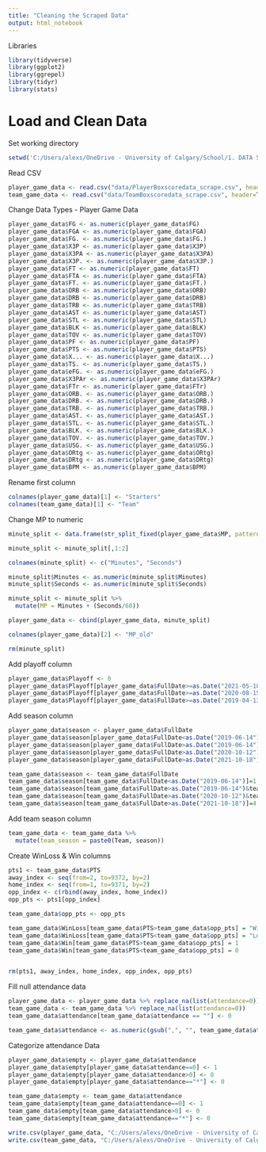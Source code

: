 ---
title: "Cleaning the Scraped Data"
output: html_notebook
---

Libraries
```{r include=FALSE}
library(tidyverse)
library(ggplot2)
library(ggrepel)
library(tidyr)
library(stats)
```

# Load and Clean Data

Set working directory
```{r}
setwd('C:/Users/alexs/OneDrive - University of Calgary/School/1. DATA 501')
```

Read CSV
```{r}
player_game_data <- read.csv("data/PlayerBoxscoredata_scrape.csv", header=T, encoding="UTF-8")
team_game_data <- read.csv("data/TeamBoxscoredata_scrape.csv", header=T, encoding="UTF-8")
```

Change Data Types - Player Game Data
```{r}
player_game_data$FG <- as.numeric(player_game_data$FG)
player_game_data$FGA <- as.numeric(player_game_data$FGA)
player_game_data$FG. <- as.numeric(player_game_data$FG.)
player_game_data$X3P <- as.numeric(player_game_data$X3P)
player_game_data$X3PA <- as.numeric(player_game_data$X3PA)
player_game_data$X3P. <- as.numeric(player_game_data$X3P.)
player_game_data$FT <- as.numeric(player_game_data$FT)
player_game_data$FTA <- as.numeric(player_game_data$FTA)
player_game_data$FT. <- as.numeric(player_game_data$FT.)
player_game_data$ORB <- as.numeric(player_game_data$ORB)
player_game_data$DRB <- as.numeric(player_game_data$DRB)
player_game_data$TRB <- as.numeric(player_game_data$TRB)
player_game_data$AST <- as.numeric(player_game_data$AST)
player_game_data$STL <- as.numeric(player_game_data$STL)
player_game_data$BLK <- as.numeric(player_game_data$BLK)
player_game_data$TOV <- as.numeric(player_game_data$TOV)
player_game_data$PF <- as.numeric(player_game_data$PF)
player_game_data$PTS <- as.numeric(player_game_data$PTS)
player_game_data$X... <- as.numeric(player_game_data$X...)
player_game_data$TS. <- as.numeric(player_game_data$TS.)
player_game_data$eFG. <- as.numeric(player_game_data$eFG.)
player_game_data$X3PAr <- as.numeric(player_game_data$X3PAr)
player_game_data$FTr <- as.numeric(player_game_data$FTr)
player_game_data$ORB. <- as.numeric(player_game_data$ORB.)
player_game_data$DRB. <- as.numeric(player_game_data$DRB.)
player_game_data$TRB. <- as.numeric(player_game_data$TRB.)
player_game_data$AST. <- as.numeric(player_game_data$AST.)
player_game_data$STL. <- as.numeric(player_game_data$STL.)
player_game_data$BLK. <- as.numeric(player_game_data$BLK.)
player_game_data$TOV. <- as.numeric(player_game_data$TOV.)
player_game_data$USG. <- as.numeric(player_game_data$USG.)
player_game_data$ORtg <- as.numeric(player_game_data$ORtg)
player_game_data$DRtg <- as.numeric(player_game_data$DRtg)
player_game_data$BPM <- as.numeric(player_game_data$BPM)

```

Rename first column
```{r}
colnames(player_game_data)[1] <- "Starters"
colnames(team_game_data)[1] <- "Team"
```

Change MP to numeric
```{r}
minute_split <- data.frame(str_split_fixed(player_game_data$MP, pattern=":", n=3))

minute_split <- minute_split[,1:2]

colnames(minute_split) <- c("Minutes", "Seconds")

minute_split$Minutes <- as.numeric(minute_split$Minutes)
minute_split$Seconds <- as.numeric(minute_split$Seconds)

minute_split <- minute_split %>%
  mutate(MP = Minutes + (Seconds/60))

player_game_data <- cbind(player_game_data, minute_split)

colnames(player_game_data)[2] <- "MP_old"

rm(minute_split)
```

Add playoff column
```{r}
player_game_data$Playoff <- 0
player_game_data$Playoff[player_game_data$FullDate>=as.Date("2021-05-18")&player_game_data$FullDate<=as.Date("2021-07-30")]=1
player_game_data$Playoff[player_game_data$FullDate>=as.Date("2020-08-15")&player_game_data$FullDate<=as.Date("2020-10-14")]=1
player_game_data$Playoff[player_game_data$FullDate>=as.Date("2019-04-13")&player_game_data$FullDate<=as.Date("2019-06-14")]=1
```

Add season column
```{r}
player_game_data$season <- player_game_data$FullDate
player_game_data$season[player_game_data$FullDate<as.Date("2019-06-14")]=1
player_game_data$season[player_game_data$FullDate>as.Date("2019-06-14")&player_game_data$FullDate<as.Date("2020-10-12")]=2
player_game_data$season[player_game_data$FullDate>as.Date("2020-10-12")&player_game_data$FullDate<as.Date("2021-07-21")]=3
player_game_data$season[player_game_data$FullDate>as.Date("2021-10-18")]=4

team_game_data$season <- team_game_data$FullDate
team_game_data$season[team_game_data$FullDate<as.Date("2019-06-14")]=1
team_game_data$season[team_game_data$FullDate>as.Date("2019-06-14")&team_game_data$FullDate<as.Date("2020-10-12")]=2
team_game_data$season[team_game_data$FullDate>as.Date("2020-10-12")&team_game_data$FullDate<as.Date("2021-07-21")]=3
team_game_data$season[team_game_data$FullDate>as.Date("2021-10-18")]=4
```

Add team season column
```{r}
team_game_data <- team_game_data %>%
  mutate(team_season = paste0(Team, season))
```

Create WinLoss & Win columns
```{r}
pts1 <- team_game_data$PTS
away_index <- seq(from=2, to=9372, by=2)
home_index <- seq(from=1, to=9371, by=2)
opp_index <- c(rbind(away_index, home_index))
opp_pts <- pts1[opp_index]

team_game_data$opp_pts <- opp_pts

team_game_data$WinLoss[team_game_data$PTS>team_game_data$opp_pts] = "Win"
team_game_data$WinLoss[team_game_data$PTS<team_game_data$opp_pts] = "Loss"
team_game_data$Win[team_game_data$PTS>team_game_data$opp_pts] = 1
team_game_data$Win[team_game_data$PTS<team_game_data$opp_pts] = 0


rm(pts1, away_index, home_index, opp_index, opp_pts)
```

Fill null attendance data
```{r}
player_game_data <- player_game_data %>% replace_na(list(attendance=0))
team_game_data <- team_game_data %>% replace_na(list(attendance=0))
team_game_data$attendance[team_game_data$attendance == ""] <- 0

team_game_data$attendance <- as.numeric(gsub(",", "", team_game_data$attendance))
```

Categorize attendance Data
```{r}
player_game_data$empty <- player_game_data$attendance
player_game_data$empty[player_game_data$attendance==0] <- 1
player_game_data$empty[player_game_data$attendance>0] <- 0
player_game_data$empty[player_game_data$attendance=="*"] <- 0

team_game_data$empty <- team_game_data$attendance
team_game_data$empty[team_game_data$attendance==0] <- 1
team_game_data$empty[team_game_data$attendance>0] <- 0
team_game_data$empty[team_game_data$attendance=="*"] <- 0
```

```{r}
write.csv(player_game_data, "C:/Users/alexs/OneDrive - University of Calgary/School/1. DATA 501/data/player_game_data.csv", row.names = F)
write.csv(team_game_data, "C:/Users/alexs/OneDrive - University of Calgary/School/1. DATA 501/data/team_game_data.csv", row.names = F)
```


